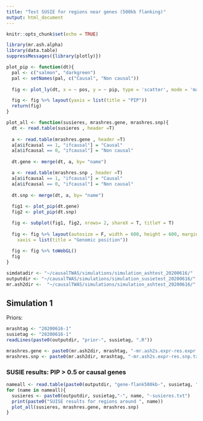 ```yaml
---
title: "Test SUSIE for regions near genes (500kb flanking)"
output: html_document
---
```


```r
knitr::opts_chunk$set(echo = TRUE)
```

```r
library(mr.ash.alpha)
library(data.table)
suppressMessages({library(plotly)})

plot_pip <- function(dt){
  pal <- c("salmon", "darkgreen")
  pal <- setNames(pal, c("Causal", "Non causal"))
  
  fig <- plot_ly(dt, x = ~ pos, y = ~ pip, type = 'scatter', mode = 'markers', color = ~ ifcausal, colors = pal, text = ~paste("Name: ", name))

  fig <- fig %>% layout(yaxis = list(title = "PIP"))
  return(fig)
}

plot_all <- function(susieres, mrashres.gene, mrashres.snp){
  dt <- read.table(susieres , header =T)
  
  a <- read.table(mrashres.gene , header =T)
  a[a$ifcausal == 1, "ifcausal"] = "Causal"
  a[a$ifcausal == 0, "ifcausal"] = "Non causal"
  
  dt.gene <- merge(dt, a, by= "name")

  a <- read.table(mrashres.snp , header =T)
  a[a$ifcausal == 1, "ifcausal"] = "Causal"
  a[a$ifcausal == 0, "ifcausal"] = "Non causal"
  
  dt.snp <- merge(dt, a, by= "name")
  
  fig1 <- plot_pip(dt.gene)
  fig2 <- plot_pip(dt.snp)

  fig <- subplot(fig1, fig2, nrows= 2, shareX = T, titleY = T)
  
  fig <- fig %>% layout(autosize = F, width = 600, height = 600, margin = 0.02,
    xaxis = list(title = "Genomic position"))
  
  fig <- fig %>% toWebGL()
  fig
}

```


```r
simdatadir <- "~/causalTWAS/simulations/simulation_ashtest_20200616/"
outputdir <- "~/causalTWAS/simulations/simulation_susietest_20200616/"
mr.ash2dir <-  "~/causalTWAS/simulations/simulation_ashtest_20200616/"
```

## Simulation 1
Priors:
```r
mrashtag <- "20200616-1"
susietag <- "20200616-1"
readLines(paste0(outputdir, "prior-", susietag, ".R"))
```

```r
mrashres.gene <- paste0(mr.ash2dir, mrashtag, "-mr.ash2s.expr-res.expr.txt")
mrashres.snp <- paste0(mr.ash2dir, mrashtag, "-mr.ash2s.expr-res.snp.txt")
```

### SUSIE results: PIP > 0.5 or causal genes

```r
nameall <- read.table(paste0(outputdir, "gene-flank500kb-", susietag, ".txt"))[ , 4]
for (name in nameall){
  susieres <- paste0(outputdir, susietag,"-", name, "-susieres.txt")
  print(paste0("SUISE results for regions around ", name))
  plot_all(susieres, mrashres.gene, mrashres.snp)
}
```
